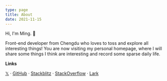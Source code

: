 ```yaml
---
type: page
title: About
date: 2021-11-15
---
```



<Avatar />

Hi, I'm Ming. <span className="wave">👋</span>

Front-end developer from Chengdu who loves to toss and explore all interesting things!
You are now visiting my personal homepage, where I will share some things I think are interesting and record some sparse daily life.

**Links**

[𝕏](https://twitter.com/JohnWmm) ·
[GitHub](https://github.com/ifyour) ·
[Stackblitz](https://stackblitz.com/@ifyour) ·
[StackOverflow](https://stackoverflow.com/users/7056400/willard) ·
[Lark](https://yuque.com/mingming)
